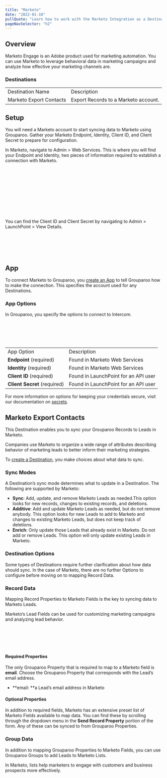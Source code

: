 ```yaml
---
title: "Marketo"
date: "2022-01-10"
pullQuote: "Learn how to work with the Marketo Integration as a Destination."
pageNavSelector: "h2"
---
```


<PluginDocsLinks plugin="Marketo" />

## Overview

Marketo Engage is an Adobe product used for marketing automation. You can use Marketo to leverage behavioral data in marketing campaigns and analyze how effective your marketing channels are.

### Destinations

<table className="docTable">
  <tablebody>
    <tr>
      <td>Destination Name</td>
      <td>Description</td>
    </tr>
    <tr>
      <a href="#marketo-export-contacts">
        <td>Marketo Export Contacts</td>
      </a>
      <td>Export Records to a Marketo account.</td>
    </tr>
  </tablebody>
</table>

## Setup

You will need a Marketo account to start syncing data to Marketo using Grouparoo. Gather your Marketo Endpoint, Identity, Client ID, and Client Secret to prepare for configuration.

In Marketo, navigate to Admin > Web Services. This is where you will find your Endpoint and Identity, two pieces of information required to establish a connection with Marketo.

<ImageInBrowserFrame
  src="/images/docs/integrations/marketo/setup/setup-1.png"
  alt="Managing API keys"
  width={500}
  height={272}
/>
<br></br>
<br></br>

<ImageInBrowserFrame
  src="/images/docs/integrations/marketo/setup/setup-2.png"
  alt="API Endpoint and Identity"
  width={720}
  height={192}
/>
<br></br>
<br></br>

You can find the Client ID and Client Secret by navigating to Admin > LaunchPoint > View Details.

<ImageInBrowserFrame
  src="/images/docs/integrations/marketo/setup/setup-3.png"
  alt="Client ID and Client Secret"
  width={720}
  height={443}
/>
<br></br>
<br></br>

## App

To connect Marketo to Grouparoo, you [create an App](https://www.grouparoo.com/docs/config/apps) to tell Grouparoo how to make the connection. This specifies the account used for any Destinations.

### App Options

In Grouparoo, you specify the options to connect to Intercom.

<ImageInBrowserFrame
  src="/images/docs/integrations/marketo/app/options.png"
  alt="Marketo App Options"
  width={720}
  height={326}
/>
<br></br>
<br></br>

<table className="docTable">
  <tablebody>
    <tr>
      <td>App Option</td>
      <td>Description</td>
    </tr>
    <tr>
      <td>
        <strong>Endpoint </strong>(required)
      </td>
      <td>Found in Marketo Web Services</td>
    </tr>
    <tr>
      <td>
        <strong>Identity </strong>(required)
      </td>
      <td>Found in Marketo Web Services</td>
    </tr>
    <tr>
      <td>
        <strong>Client ID</strong> (required)
      </td>
      <td>Found in LaunchPoint for an API user</td>
    </tr>
    <tr>
      <td>
        <strong>Client Secret</strong> (required)
      </td>
      <td>Found in LaunchPoint for an API user</td>
    </tr>
  </tablebody>
</table>

For more information on options for keeping your credentials secure, visit our documentation on [secrets](/docs/deployment/secrets).

## Marketo Export Contacts

This Destination enables you to sync your Grouparoo Records to Leads in Marketo.

Companies use Marketo to organize a wide range of attributes describing behavior of marketing leads to better inform their marketing strategies.

To [create a Destination](/docs/config/destinations), you make choices about what data to sync.

### Sync Modes

A Destination’s sync mode determines what to update in a Destination. The following are supported by Marketo:

- **Sync**: Add, update, and remove Marketo Leads as needed.This option looks for new records, changes to existing records, and deletions.
- **Additive**: Add and update Marketo Leads as needed, but do not remove anybody. This option looks for new Leads to add to Marketo and changes to existing Marketo Leads, but does not keep track of deletions.
- **Enrich**: Only update those Leads that already exist in Marketo. Do not add or remove Leads. This option will only update existing Leads in Marketo.

### Destination Options

Some types of Destinations require further clarification about how data should sync. In the case of Marketo, there are no further Options to configure before moving on to mapping Record Data.

### Record Data

Mapping Record Properties to Marketo Fields is the key to syncing data to Marketo Leads.

Marketo‘s Lead Fields can be used for customizing marketing campaigns and analyzing lead behavior.

<ImageInBrowserFrame
  src="/images/docs/integrations/marketo/export-contacts/record-data.png"
  alt="Marketo Export Contacts Record Data"
  width={720}
  height={440}
/>
<br></br>
<br></br>

#### Required Properties

The only Grouparoo Property that is required to map to a Marketo field is **email**. Choose the Grouparoo Property that corresponds with the Lead’s email address.

- **email: **a Lead’s email address in Marketo

#### Optional Properties

In addition to required fields, Marketo has an extensive preset list of Marketo Fields available to map data. You can find these by scrolling through the dropdown menu in the **Send Record Property** portion of the form. Any of these can be synced to from Grouparoo Properties.

### Group Data

In addition to mapping Grouparoo Properties to Marketo Fields, you can use Grouparoo Groups to add Leads to Marketo Lists.

In Marketo, lists help marketers to engage with customers and business prospects more effectively.

<ImageInBrowserFrame
  src="/images/docs/integrations/marketo/export-contacts/group-data.png"
  alt="Marketo Export Contacts Group Data"
  width={720}
  height={172}
/>
<br></br>
<br></br>

<PluginDocsIntegrationNotes plugin="Marketo" />
